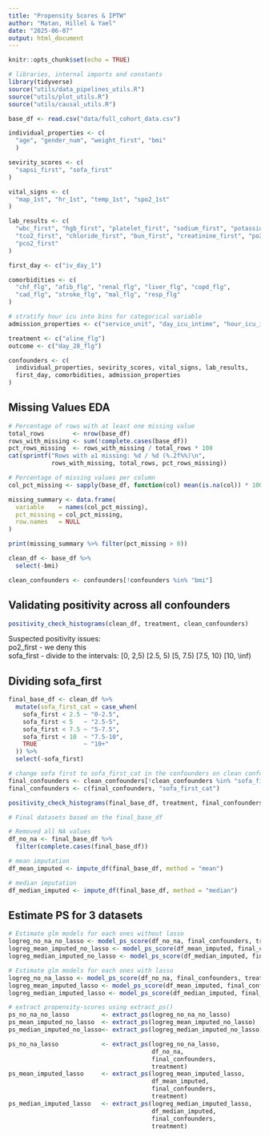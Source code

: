 ```yaml
---
title: "Propensity Scores & IPTW"
author: "Matan, Hillel & Yael"
date: "2025-06-07"
output: html_document
---
```


```r
knitr::opts_chunk$set(echo = TRUE)
```

```r
# libraries, internal imports and constants
library(tidyverse)
source("utils/data_pipelines_utils.R")
source("utils/plot_utils.R")
source("utils/causal_utils.R")
```

```r
base_df <- read.csv("data/full_cohort_data.csv")

individual_properties <- c(
  "age", "gender_num", "weight_first", "bmi"
  )

sevirity_scores <- c(
  "sapsi_first", "sofa_first"
)

vital_signs <- c(
  "map_1st", "hr_1st", "temp_1st", "spo2_1st"
)

lab_results <- c(
  "wbc_first", "hgb_first", "platelet_first", "sodium_first", "potassium_first",
  "tco2_first", "chloride_first", "bun_first", "creatinine_first", "po2_first",
  "pco2_first"
)

first_day <- c("iv_day_1")

comorbidities <- c(
  "chf_flg", "afib_flg", "renal_flg", "liver_flg", "copd_flg",
  "cad_flg", "stroke_flg", "mal_flg", "resp_flg"
)

# stratify hour icu into bins for categorical variable
admission_properties <- c("service_unit", "day_icu_intime", "hour_icu_intime")

treatment <- c("aline_flg")
outcome <- c("day_28_flg")

confounders <- c(
  individual_properties, sevirity_scores, vital_signs, lab_results,
  first_day, comorbidities, admission_properties
)
```

## Missing Values EDA

```r
# Percentage of rows with at least one missing value
total_rows        <- nrow(base_df)
rows_with_missing <- sum(!complete.cases(base_df))
pct_rows_missing  <- rows_with_missing / total_rows * 100
cat(sprintf("Rows with ≥1 missing: %d / %d (%.2f%%)\n", 
            rows_with_missing, total_rows, pct_rows_missing))

# Percentage of missing values per column
col_pct_missing <- sapply(base_df, function(col) mean(is.na(col)) * 100)

missing_summary <- data.frame(
  variable    = names(col_pct_missing),
  pct_missing = col_pct_missing,
  row.names   = NULL
)

print(missing_summary %>% filter(pct_missing > 0))
```

```r
clean_df <- base_df %>%
  select(-bmi)

clean_confounders <- confounders[!confounders %in% "bmi"]
```

## Validating positivity across all confounders

```r
positivity_check_histograms(clean_df, treatment, clean_confounders)

```

Suspected positivity issues:\
po2_first - we deny this\
sofa_first - divide to the intervals: [0, 2,5) [2.5, 5) [5, 7.5) [7.5, 10} [10, \\inf)

## Dividing sofa_first

```r
final_base_df <- clean_df %>%
  mutate(sofa_first_cat = case_when(
    sofa_first < 2.5 ~ "0-2.5",
    sofa_first < 5   ~ "2.5-5",
    sofa_first < 7.5 ~ "5-7.5",
    sofa_first < 10  ~ "7.5-10",
    TRUE             ~ "10+"
  )) %>%
  select(-sofa_first)

# change sofa first to sofa_first_cat in the confounders on clean confounders
final_confounders <- clean_confounders[!clean_confounders %in% "sofa_first"]
final_confounders <- c(final_confounders, "sofa_first_cat")

positivity_check_histograms(final_base_df, treatment, final_confounders)
```

```r
# Final datasets based on the final_base_df

# Removed all NA values
df_no_na <- final_base_df %>%
  filter(complete.cases(final_base_df))

# mean imputation
df_mean_imputed <- impute_df(final_base_df, method = "mean")

# median imputation
df_median_imputed <- impute_df(final_base_df, method = "median")
```

## Estimate PS for 3 datasets

```r
# Estimate glm models for each ones without lasso
logreg_no_na_no_lasso <- model_ps_score(df_no_na, final_confounders, treatment, lasso = FALSE)
logreg_mean_imputed_no_lasso <- model_ps_score(df_mean_imputed, final_confounders, treatment, lasso = FALSE)
logreg_median_imputed_no_lasso <- model_ps_score(df_median_imputed, final_confounders, treatment, lasso = FALSE)

# Estimate glm models for each ones with lasso
logreg_no_na_lasso <- model_ps_score(df_no_na, final_confounders, treatment, lasso = TRUE)
logreg_mean_imputed_lasso <- model_ps_score(df_mean_imputed, final_confounders, treatment, lasso = TRUE)
logreg_median_imputed_lasso <- model_ps_score(df_median_imputed, final_confounders, treatment, lasso = TRUE)
```

```r
# extract propensity‐scores using extract_ps()
ps_no_na_no_lasso         <- extract_ps(logreg_no_na_no_lasso)
ps_mean_imputed_no_lasso  <- extract_ps(logreg_mean_imputed_no_lasso)
ps_median_imputed_no_lasso<- extract_ps(logreg_median_imputed_no_lasso)

ps_no_na_lasso            <- extract_ps(logreg_no_na_lasso,
                                        df_no_na,
                                        final_confounders,
                                        treatment)
ps_mean_imputed_lasso     <- extract_ps(logreg_mean_imputed_lasso,
                                        df_mean_imputed,
                                        final_confounders,
                                        treatment)
ps_median_imputed_lasso   <- extract_ps(logreg_median_imputed_lasso,
                                        df_median_imputed,
                                        final_confounders,
                                        treatment)

```
